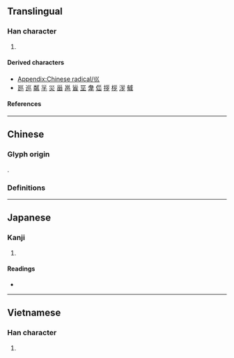 {{also|川|巜|«|𡿦}}
{{character info}}
{{character info|⼮}}
==Translingual==
{{stroke order|type=animate}}

===Han character===
{{Han char|rn=47|rad=巛|as=00|sn=3|four=|canj=VVV,XVVV|ids=⿲𡿨𡿨𡿨}}

# {{mul-kangxi radical-def}}

====Derived characters====
* [[Appendix:Chinese radical/巛]]
* [[廵]] [[巡]] [[𥻘]] [[㜽]] [[災]] [[甾]] [[邕]] [[𩠐]] [[坙]] [[舝]] [[㑎]] [[拶]] [[桚]] [[㳨]] [[㦽]]

====References====
{{Han ref|kx=0323.180|dkj=08669|dj=0624.030|hdz=21097.080|uh=5DDB}}

----

==Chinese==

===Glyph origin===
{{Han etym}}
{{liushu|p}}.

===Definitions===
{{zh-see|川|v}}

----

==Japanese==

===Kanji===
{{ja-kanji|grade=|rs=巛00}}

# {{rfdef|ja|sort=巛00}}

====Readings====
* {{ja-readings|on=せん|kun=かわ}}

----

==Vietnamese==

===Han character===
{{vi-readings|reading=xuyên, sào|rs=巛00}}

# {{rfdef|vi|sort=巛00}}

[[Category:CJKV radicals| ]]